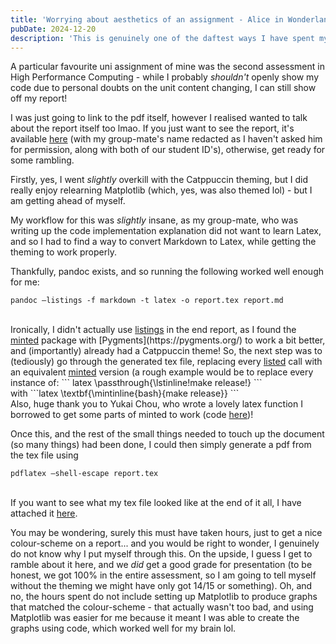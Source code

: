 ```yaml
---
title: 'Worrying about aesthetics of an assignment - Alice in Wonderland-esque levels of going down the rabbit-hole'
pubDate: 2024-12-20
description: 'This is genuinely one of the daftest ways I have spent my time, but it is a good example of my brain in action'
---
```


A particular favourite uni assignment of mine was the second assessment in High Performance Computing - while I probably <i>shouldn't</i> openly show my code due to personal doubts on the unit content changing, I can still show off my report!

I was just going to link to the pdf itself, however I realised wanted to talk about the report itself too lmao.
If you just want to see the report, it's available [here](/theIdioticTimeDistributionOfAReport.pdf) (with my group-mate's name redacted as I haven't asked him for permission, along with both of our student ID's), otherwise, get ready for some rambling.

Firstly, yes, I went *slightly* overkill with the Catppuccin theming, but I did really enjoy relearning Matplotlib (which, yes, was also themed lol) - but I am getting ahead of myself.

My workflow for this was *slightly* insane, as my group-mate, who was writing up the code implementation explanation did not want to learn Latex, and so I had to find a way to convert Markdown to Latex, while getting the theming to work properly.

Thankfully, pandoc exists, and so running the following worked well enough for me:
```nu
pandoc —listings -f markdown -t latex -o report.tex report.md
```
<br />
Ironically, I didn't actually use <ins>listings</ins> in the end report, as I found the <ins>minted</ins> package with [Pygments](https://pygments.org/) to work a bit better, and (importantly) already had a Catppuccin theme! 
So, the next step was to (tediously) go through the generated tex file, replacing every <ins>listed</ins> call with an equivalent <ins>minted</ins> version (a rough example would be to replace every instance of:
``` latex
\passthrough{\lstinline!make release!}
```				
<br />
with
```latex
\textbf{\mintinline{bash}{make release}}
```	
<br />			
Also, huge thank you to Yukai Chou, who wrote a lovely latex function I borrowed to get some parts of minted to work (code <a href="https://github.com/gpoore/minted/issues/288#issuecomment-1501540637"> here</a>)!

Once this, and the rest of the small things needed to touch up the document (so many things) had been done, I could then simply generate a pdf from the tex file using
```nu
pdflatex —shell-escape report.tex 
```
<br />
If you want to see what my tex file looked like at the end of it all, I have attached it <a href="/theDreadedTexFile.tex">here</a>.

You may be wondering, surely this must have taken hours, just to get a nice colour-scheme on a report... and you would be right to wonder, I genuinely do not know why I put myself through this. 
On the upside, I guess I get to ramble about it here, and we *did* get a good grade for presentation (to be honest, we got 100% in the entire assessment, so I am going to tell myself without the theming we might have only got 14/15 or something).
Oh, and no, the hours spent do not include setting up Matplotlib to produce graphs that matched the colour-scheme - that actually wasn't too bad, and using Matplotlib was easier for me because it meant I was able to create the graphs using code, which worked well for my brain lol.